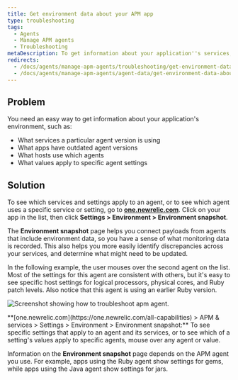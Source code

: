 ```yaml
---
title: Get environment data about your APM app
type: troubleshooting
tags:
  - Agents
  - Manage APM agents
  - Troubleshooting
metaDescription: To get information about your application''s services, agent versions, and other settings, use APM's Environment snapshot page.
redirects:
  - /docs/agents/manage-apm-agents/troubleshooting/get-environment-data-about-your-apm-app
  - /docs/agents/manage-apm-agents/agent-data/get-environment-data-about-your-apm-app
---
```



## Problem

You need an easy way to get information about your application's environment, such as:

* What services a particular agent version is using
* What apps have outdated agent versions
* What hosts use which agents
* What values apply to specific agent settings

## Solution

To see which services and settings apply to an agent, or to see which agent uses a specific service or setting, go to **[one.newrelic.com](https://one.newrelic.com/all-capabilities)**. Click on your app in the list, then click **Settings > Environment > Environment snapshot**.

The **Environment snapshot** page helps you connect payloads from agents that include environment data, so you have a sense of what monitoring data is recorded. This also helps you more easily identify discrepancies across your services, and determine what might need to be updated.

In the following example, the user mouses over the second agent on the list. Most of the settings for this agent are consistent with others, but it's easy to see specific host settings for logical processors, physical cores, and Ruby patch levels. Also notice that this agent is using an earlier Ruby version.

<img
  title="troubleshooting-apm-environment.png"
  alt="Screenshot showing how to troubleshoot apm agent."
  src={apmEnvironmentUI}
/>

<figcaption>
  **[one.newrelic.com](https://one.newrelic.com/all-capabilities) > APM & services > Settings > Environment > Environment snapshot:** To see specific settings that apply to an agent and its services, or to see which of a setting's values apply to specific agents, mouse over any agent or value.
</figcaption>

Information on the **Environment snapshot** page depends on the APM agent you use. For example, apps using the Ruby agent show settings for gems, while apps using the Java agent show settings for jars.
